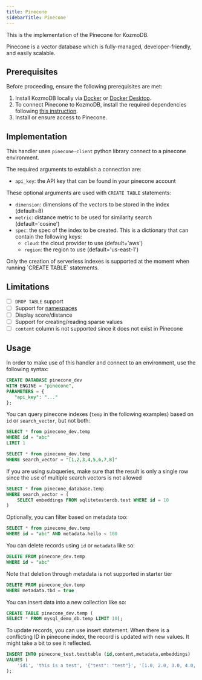 ```yaml
---
title: Pinecone
sidebarTitle: Pinecone
---
```


This is the implementation of the Pinecone for KozmoDB.

Pinecone is a vector database which is fully-managed, developer-friendly, and easily scalable.

## Prerequisites

Before proceeding, ensure the following prerequisites are met:

1. Install KozmoDB locally via [Docker](/setup/self-hosted/docker) or [Docker Desktop](/setup/self-hosted/docker-desktop).
2. To connect Pinecone to KozmoDB, install the required dependencies following [this instruction](/setup/self-hosted/docker#install-dependencies).
3. Install or ensure access to Pinecone.

## Implementation

This handler uses `pinecone-client` python library connect to a pinecone environment.

The required arguments to establish a connection are:

* `api_key`: the API key that can be found in your pinecone account

These optional arguments are used with `CREATE TABLE` statements:

* `dimension`: dimensions of the vectors to be stored in the index (default=8)
* `metric`: distance metric to be used for similarity search (default='cosine')
* `spec`: the spec of the index to be created. This is a dictionary that can contain the following keys:
  * `cloud`: the cloud provider to use (default='aws')
  * `region`: the region to use (default='us-east-1')

<Note>
Only the creation of serverless indexes is supported at the moment when running `CREATE TABLE` statements.
</Note>

## Limitations

- [ ] `DROP TABLE` support
- [ ] Support for [namespaces](https://docs.pinecone.io/docs/namespaces)
- [ ] Display score/distance
- [ ] Support for creating/reading sparse values
- [ ] `content` column is not supported since it does not exist in Pinecone

## Usage

In order to make use of this handler and connect to an environment, use the following syntax:

```sql
CREATE DATABASE pinecone_dev
WITH ENGINE = "pinecone",
PARAMETERS = {
   "api_key": "..."
};
```

You can query pinecone indexes (`temp` in the following examples) based on `id` or `search_vector`, but not both:

```sql
SELECT * from pinecone_dev.temp
WHERE id = "abc"
LIMIT 1
```

```sql
SELECT * from pinecone_dev.temp
WHERE search_vector = "[1,2,3,4,5,6,7,8]"
```

If you are using subqueries, make sure that the result is only a single row since the use of multiple search vectors is not allowed

```sql
SELECT * from pinecone_database.temp
WHERE search_vector = (
    SELECT embeddings FROM sqlitetesterdb.test WHERE id = 10
)
```

Optionally, you can filter based on metadata too:

```sql
SELECT * from pinecone_dev.temp
WHERE id = "abc" AND metadata.hello < 100
```

You can delete records using `id` or `metadata` like so:

```sql
DELETE FROM pinecone_dev.temp
WHERE id = "abc"
```

Note that deletion through metadata is not supported in starter tier

```sql
DELETE FROM pinecone_dev.temp
WHERE metadata.tbd = true
```

You can insert data into a new collection like so:

```sql
CREATE TABLE pinecone_dev.temp (
SELECT * FROM mysql_demo_db.temp LIMIT 10);
```

To update records, you can use insert statement. When there is a conflicting ID in pinecone index, the record is updated with new values. It might take a bit to see it reflected.

```sql
INSERT INTO pinecone_test.testtable (id,content,metadata,embeddings)
VALUES (
    'id1', 'this is a test', '{"test": "test"}', '[1.0, 2.0, 3.0, 4.0, 5.0, 6.0, 7.0, 8.0]'
);
```
